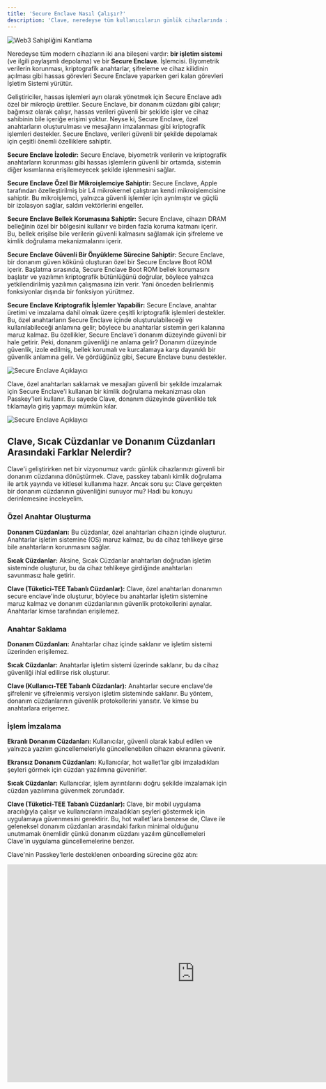 ```yaml
---
title: 'Secure Enclave Nasıl Çalışır?'
description: 'Clave, neredeyse tüm kullanıcıların günlük cihazlarında zaten sahip olduğu cihazların özel donanımlarını kullanır: Secure Enclave ve Passkey.'
---
```



![Web3 Sahipliğini Kanıtlama](./images/securenclave1.png)

Neredeyse tüm modern cihazların iki ana bileşeni vardır: **bir işletim sistemi** (ve ilgili paylaşımlı depolama) ve bir **Secure Enclave**. İşlemcisi. Biyometrik verilerin korunması, kriptografik anahtarlar, şifreleme ve cihaz kilidinin açılması gibi hassas görevleri Secure Enclave yaparken geri kalan görevleri İşletim Sistemi yürütür.

Geliştiriciler, hassas işlemleri ayrı olarak yönetmek için Secure Enclave adlı özel bir mikroçip ürettiler. Secure Enclave, bir donanım cüzdanı gibi çalışır; bağımsız olarak çalışır, hassas verileri güvenli bir şekilde işler ve cihaz sahibinin bile içeriğe erişimi yoktur. Neyse ki, Secure Enclave, özel anahtarların oluşturulması ve mesajların imzalanması gibi kriptografik işlemleri destekler. Secure Enclave, verileri güvenli bir şekilde depolamak için çeşitli önemli özelliklere sahiptir.

**Secure Enclave İzoledir:** Secure Enclave, biyometrik verilerin ve kriptografik anahtarların korunması gibi hassas işlemlerin güvenli bir ortamda, sistemin diğer kısımlarına erişilemeyecek şekilde işlenmesini sağlar.

**Secure Enclave Özel Bir Mikroişlemciye Sahiptir:** Secure Enclave, Apple tarafından özelleştirilmiş bir L4 mikrokernel çalıştıran kendi mikroişlemcisine sahiptir. Bu mikroişlemci, yalnızca güvenli işlemler için ayrılmıştır ve güçlü bir izolasyon sağlar, saldırı vektörlerini engeller.

**Secure Enclave Bellek Korumasına Sahiptir:** Secure Enclave, cihazın DRAM belleğinin özel bir bölgesini kullanır ve birden fazla koruma katmanı içerir. Bu, bellek erişilse bile verilerin güvenli kalmasını sağlamak için şifreleme ve kimlik doğrulama mekanizmalarını içerir.

**Secure Enclave Güvenli Bir Önyükleme Sürecine Sahiptir:** Secure Enclave, bir donanım güven kökünü oluşturan özel bir Secure Enclave Boot ROM içerir. Başlatma sırasında, Secure Enclave Boot ROM bellek korumasını başlatır ve yazılımın kriptografik bütünlüğünü doğrular, böylece yalnızca yetkilendirilmiş yazılımın çalışmasına izin verir. Yani önceden belirlenmiş fonksiyonlar dışında bir fonksiyon yürütmez.

**Secure Enclave Kriptografik İşlemler Yapabilir:** Secure Enclave, anahtar üretimi ve imzalama dahil olmak üzere çeşitli kriptografik işlemleri destekler. Bu, özel anahtarların Secure Enclave içinde oluşturulabileceği ve kullanılabileceği anlamına gelir; böylece bu anahtarlar sistemin geri kalanına maruz kalmaz. Bu özellikler, Secure Enclave'i donanım düzeyinde güvenli bir hale getirir. Peki, donanım güvenliği ne anlama gelir? Donanım düzeyinde güvenlik, izole edilmiş, bellek korumalı ve kurcalamaya karşı dayanıklı bir güvenlik anlamına gelir. Ve gördüğünüz gibi, Secure Enclave bunu destekler.

![Secure Enclave Açıklayıcı](./images/securenclave2.png)

Clave, özel anahtarları saklamak ve mesajları güvenli bir şekilde imzalamak için Secure Enclave'i kullanan bir kimlik doğrulama mekanizması olan Passkey'leri kullanır. Bu sayede Clave, donanım düzeyinde güvenlikle tek tıklamayla giriş yapmayı mümkün kılar.

![Secure Enclave Açıklayıcı](./images/securenclave3.png)

## Clave, Sıcak Cüzdanlar ve Donanım Cüzdanları Arasındaki Farklar Nelerdir?

Clave'i geliştirirken net bir vizyonumuz vardı: günlük cihazlarınızı güvenli bir donanım cüzdanına dönüştürmek. Clave, passkey tabanlı kimlik doğrulama ile artık yayında ve kitlesel kullanıma hazır. Ancak soru şu: Clave gerçekten bir donanım cüzdanının güvenliğini sunuyor mu? Hadi bu konuyu derinlemesine inceleyelim.

### Özel Anahtar Oluşturma

**Donanım Cüzdanları:** Bu cüzdanlar, özel anahtarları cihazın içinde oluşturur. Anahtarlar işletim sistemine (OS) maruz kalmaz, bu da cihaz tehlikeye girse bile anahtarların korunmasını sağlar.

**Sıcak Cüzdanlar:** Aksine, Sıcak Cüzdanlar anahtarları doğrudan işletim sisteminde oluşturur, bu da cihaz tehlikeye girdiğinde anahtarları savunmasız hale getirir.

**Clave (Tüketici-TEE Tabanlı Cüzdanlar):** Clave, özel anahtarları donanımın secure enclave'inde oluşturur, böylece bu anahtarlar işletim sistemine maruz kalmaz ve donanım cüzdanlarının güvenlik protokollerini aynalar. Anahtarlar kimse tarafından erişilemez.

### Anahtar Saklama

**Donanım Cüzdanları:** Anahtarlar cihaz içinde saklanır ve işletim sistemi üzerinden erişilemez.

**Sıcak Cüzdanlar:** Anahtarlar işletim sistemi üzerinde saklanır, bu da cihaz güvenliği ihlal edilirse risk oluşturur.

**Clave (Kullanıcı-TEE Tabanlı Cüzdanlar):** Anahtarlar secure enclave'de şifrelenir ve şifrelenmiş versiyon işletim sisteminde saklanır. Bu yöntem, donanım cüzdanlarının güvenlik protokollerini yansıtır. Ve kimse bu anahtarlara erişemez.

### İşlem İmzalama

**Ekranlı Donanım Cüzdanları:** Kullanıcılar, güvenli olarak kabul edilen ve yalnızca yazılım güncellemeleriyle güncellenebilen cihazın ekranına güvenir.

**Ekransız Donanım Cüzdanları:** Kullanıcılar, hot wallet'lar gibi imzaladıkları şeyleri görmek için cüzdan yazılımına güvenirler.

**Sıcak Cüzdanlar:** Kullanıcılar, işlem ayrıntılarını doğru şekilde imzalamak için cüzdan yazılımına güvenmek zorundadır.

**Clave (Tüketici-TEE Tabanlı Cüzdanlar):** Clave, bir mobil uygulama aracılığıyla çalışır ve kullanıcıların imzaladıkları şeyleri göstermek için uygulamaya güvenmesini gerektirir. Bu, hot wallet'lara benzese de, Clave ile geleneksel donanım cüzdanları arasındaki farkın minimal olduğunu unutmamak önemlidir çünkü donanım cüzdanı yazılım güncellemeleri Clave'in uygulama güncellemelerine benzer.

Clave'nin Passkey'lerle desteklenen onboarding sürecine göz atın:
<iframe
  width="860"
  height="500"
  src="https://www.youtube.com/embed/aM8x2qE3tgU?si=KTcvzeoYTUIZiJXK"
  title="YouTube video player"
  frameborder="0"
  allow="accelerometer; autoplay; clipboard-write; encrypted-media; gyroscope; picture-in-picture"
  allowfullscreen
></iframe>

